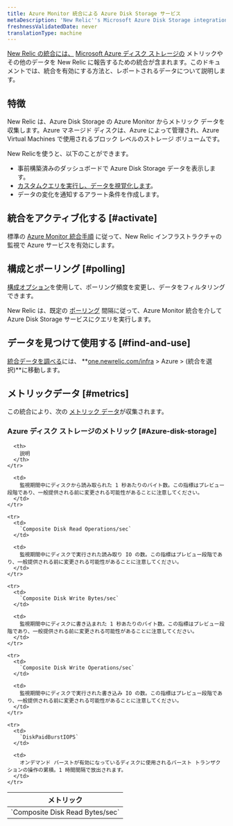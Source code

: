 ```yaml
---
title: Azure Monitor 統合による Azure Disk Storage サービス
metaDescription: 'New Relic''s Microsoft Azure Disk Storage integration: what data it reports and how to enable it.'
freshnessValidatedDate: never
translationType: machine
---
```


[New Relic の統合には、](/docs/infrastructure/integrations-getting-started/getting-started/introduction-infrastructure-integrations) [Microsoft Azure ディスク ストレージの](https://azure.microsoft.com/en-us/products/storage/disks/) メトリックやその他のデータを New Relic に報告するための統合が含まれます。このドキュメントでは、統合を有効にする方法と、レポートされるデータについて説明します。

## 特徴

New Relic は、Azure Disk Storage の Azure Monitor からメトリック データを収集します。Azure マネージド ディスクは、Azure によって管理され、Azure Virtual Machines で使用されるブロック レベルのストレージ ボリュームです。

New Relicを使うと、以下のことができます。

* 事前構築済みのダッシュボードで Azure Disk Storage データを表示します。
* [カスタムクエリを実行し、データを視覚化します](/docs/infrastructure/integrations-getting-started/getting-started/use-integration-data-new-relic-insights)。
* データの変化を通知するアラート条件を作成します。

## 統合をアクティブ化する [#activate]

標準の [Azure Monitor 統合手順](/docs/infrastructure/microsoft-azure-integrations/azure-integrations-list/azure-monitor) に従って、New Relic インフラストラクチャの監視で Azure サービスを有効にします。

## 構成とポーリング [#polling]

[構成オプション](/docs/infrastructure/microsoft-azure-integrations/azure-integrations-list/azure-monitor/#settings)を使用して、ポーリング頻度を変更し、データをフィルタリングできます。

New Relic は、既定の [ポーリング](/docs/infrastructure/microsoft-azure-integrations/azure-integrations-list/azure-monitor/#settings) 間隔に従って、Azure Monitor 統合を介して Azure Disk Storage サービスにクエリを実行します。

## データを見つけて使用する [#find-and-use]

[統合データを調べる](/docs/infrastructure/integrations/find-use-infrastructure-integration-data)には、 **[one.newrelic.com/infra](https://one.newrelic.com/infra) > Azure > (統合を選択)**に移動します。

## メトリックデータ [#metrics]

この統合により、次の [メトリック データ](/docs/infrastructure/integrations-getting-started/getting-started/understand-integration-data-data-types#metric)が収集されます。

### Azure ディスク ストレージのメトリック [#Azure-disk-storage]

<table>
  <thead>
    <tr>
      <th style={{ width: "300px" }}>
        メトリック
      </th>

      <th>
        説明
      </th>
    </tr>
  </thead>

  <tbody>
    <tr>
      <td>
        `Composite Disk Read Bytes/sec`
      </td>

      <td>
        監視期間中にディスクから読み取られた 1 秒あたりのバイト数。この指標はプレビュー段階であり、一般提供される前に変更される可能性があることに注意してください。
      </td>
    </tr>

    <tr>
      <td>
        `Composite Disk Read Operations/sec`
      </td>

      <td>
        監視期間中にディスクで実行された読み取り IO の数。この指標はプレビュー段階であり、一般提供される前に変更される可能性があることに注意してください。
      </td>
    </tr>

    <tr>
      <td>
        `Composite Disk Write Bytes/sec`
      </td>

      <td>
        監視期間中にディスクに書き込まれた 1 秒あたりのバイト数。この指標はプレビュー段階であり、一般提供される前に変更される可能性があることに注意してください。
      </td>
    </tr>

    <tr>
      <td>
        `Composite Disk Write Operations/sec`
      </td>

      <td>
        監視期間中にディスクで実行された書き込み IO の数。この指標はプレビュー段階であり、一般提供される前に変更される可能性があることに注意してください。
      </td>
    </tr>

    <tr>
      <td>
        `DiskPaidBurstIOPS`
      </td>

      <td>
        オンデマンド バーストが有効になっているディスクに使用されるバースト トランザクションの操作の累積。1 時間間隔で放出されます。
      </td>
    </tr>
  </tbody>
</table>